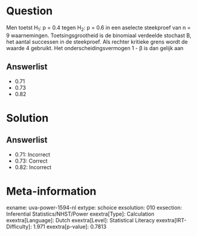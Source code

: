 Question
========

Men toetst H~1~: p = 0.4 tegen H~2~: p = 0.6 in een aselecte steekproef
van n = 9 waarnemingen. Toetsingsgrootheid is de binomiaal verdeelde
stochast B, het aantal successen in de steekproef. Als rechter kritieke
grens wordt de waarde 4 gebruikt. Het onderscheidingsvermogen 1 - β is
dan gelijk aan

Answerlist
----------

* 0.71
* 0.73
* 0.82

Solution
========

Answerlist
----------

* 0.71: Incorrect
* 0.73: Correct
* 0.82: Incorrect

Meta-information
================
exname: uva-power-1594-nl
extype: schoice
exsolution: 010
exsection: Inferential Statistics/NHST/Power
exextra[Type]: Calculation
exextra[Language]: Dutch
exextra[Level]: Statistical Literacy
exextra[IRT-Difficulty]: 1.971
exextra[p-value]: 0.7813
